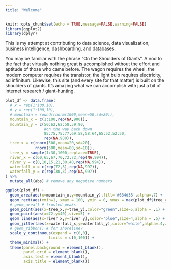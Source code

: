 ```yaml
---
title: "Welcome"
---
```


```r
knitr::opts_chunk$set(echo = TRUE,message=FALSE,warning=FALSE)
library(ggplot2)
library(dplyr)
```

<link rel="stylesheet" href="https://use.fontawesome.com/releases/v5.5.0/css/all.css" integrity="sha384-B4dIYHKNBt8Bc12p+WXckhzcICo0wtJAoU8YZTY5qE0Id1GSseTk6S+L3BlXeVIU" crossorigin="anonymous">

This is my attempt at contributing to data science, data visualization, business intelligence, dashboarding, and databases. 

You may be familiar with the phrase "On the Shoulders of Giants". A nod to the fact that virtually nothing great is accomplished without the effort and aptitude of those who came before. The wagon requires the wheel, the modern computer requires the transistor, the light bulb requires electricity, ad infinitum. Likewise, this site (and every site for that matter) is built on the shoulders of giants. It's amazing what we can accomplish with just a bit of internet research / giant-hunting.


```r
plot_df <- data.frame(
  # x = rep(1:100,10),
  # y = rep(1:100,10),
  # mountain = round(rnorm(1000,mean=50,sd=20)),
  mountain_x = c(1:100,rep(NA,900)),
  mountain_y = c(50:62,62:58,59:90,
                 #on the way back down
                 85:75,75:77,69:58,58:64,65:52,52:50,
                 rep(NA,900)),
  tree_x = c(rnorm(500,mean=20,sd=20),
             rnorm(500,mean=80,sd=10)),
  tree_y = sample(1:30,1000,replace=TRUE),
  river_x = c(60,65,67,70,72,72,rep(NA,994)),
  river_y = c(0,10,15,21,30,40,rep(NA,994)),
  waterfall_x = c(rep(72,3),rep(NA,997)),
  waterfall_y = c(rep(30,3),rep(NA,997))
) %>%
  mutate_all(abs) # remove any negative numbers

ggplot(plot_df) +
  geom_area(aes(x=mountain_x,y=mountain_y),fill='#634d38',alpha=.7) +
  geom_rect(aes(xmin=1, xmax = 100, ymin = 0, ymax = max(plot_df$tree_y)),fill="#4f3924") +
  # geom_area() # frosted peaks
  geom_point(aes(x=tree_x,y=tree_y),color="green",size=5,alpha = .1) +
  geom_point(aes(x=72,y=40),size=5) + 
  geom_line(aes(x=river_x,y=river_y),color="blue",size=4,alpha = .5) + 
  geom_jitter(aes(x=waterfall_x,y=waterfall_y),color="white",alpha=.4,width = 1,size=3) +
  # geom_ribbon() # for shoreline?
  scale_y_continuous(expand = c(0,0),
                   limits = c(0,100)) +
  theme_minimal() + 
  theme(panel.background = element_blank(),
        panel.grid = element_blank(),
        axis.text = element_blank(),
        axis.title = element_blank())
```
